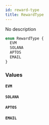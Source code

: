 ```yaml
---
id: reward-type
title: RewardType
---
```



No description

```graphql
enum RewardType {
  EVM
  SOLANA
  APTOS
  EMAIL
}
```


### Values

#### `EVM` 




#### `SOLANA` 




#### `APTOS` 




#### `EMAIL` 






